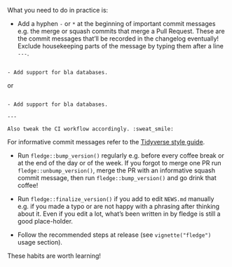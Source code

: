 
What you need to do in practice is:

- Add a hyphen `-` or `*` at the beginning of important commit messages e.g. the merge or squash commits that merge a Pull Request. These are the commit messages that'll be recorded in the changelog eventually! Exclude housekeeping parts of the message by typing them after a line `---`.

```text

- Add support for bla databases.

```

or 

```text

- Add support for bla databases.

---

Also tweak the CI workflow accordingly. :sweat_smile:

```

For informative commit messages refer to the [Tidyverse style guide](https://style.tidyverse.org/news.html).

- Run `fledge::bump_version()` regularly e.g. before every coffee break or at the end of the day or of the week. If you forgot to merge one PR run `fledge::unbump_version()`, merge the PR with an informative squash commit message, then run `fledge::bump_version()` and go drink that coffee!

- Run `fledge::finalize_version()` if you add to edit `NEWS.md` manually e.g. if you made a typo or are not happy with a phrasing after thinking about it. Even if you edit a lot, what's been written in by fledge is still a good place-holder.

- Follow the recommended steps at release (see `vignette("fledge")` usage section).

These habits are worth learning!
